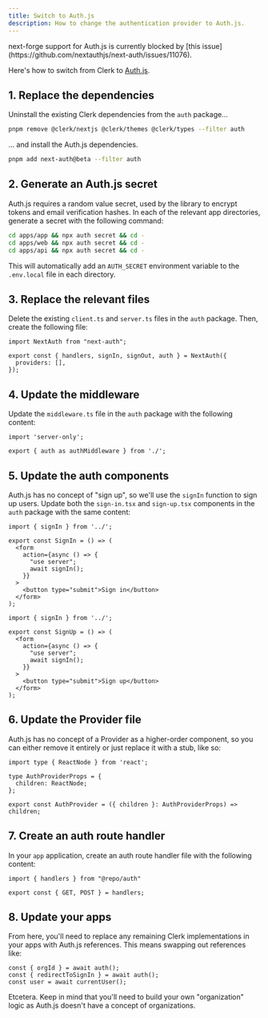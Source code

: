 ```yaml
---
title: Switch to Auth.js
description: How to change the authentication provider to Auth.js.
---
```


<Warning>
next-forge support for Auth.js is currently blocked by [this issue](https://github.com/nextauthjs/next-auth/issues/11076).
</Warning>

Here's how to switch from Clerk to [Auth.js](https://authjs.dev/).

## 1. Replace the dependencies

Uninstall the existing Clerk dependencies from the `auth` package...

```sh Terminal
pnpm remove @clerk/nextjs @clerk/themes @clerk/types --filter auth
```

... and install the Auth.js dependencies.

```sh Terminal
pnpm add next-auth@beta --filter auth
```

## 2. Generate an Auth.js secret

Auth.js requires a random value secret, used by the library to encrypt tokens and email verification hashes. In each of the relevant app directories, generate a secret with the following command:

```sh Terminal
cd apps/app && npx auth secret && cd -
cd apps/web && npx auth secret && cd -
cd apps/api && npx auth secret && cd -
```

This will automatically add an `AUTH_SECRET` environment variable to the `.env.local` file in each directory.

## 3. Replace the relevant files

Delete the existing `client.ts` and `server.ts` files in the `auth` package. Then, create the following file:

```tsx packages/auth/index.ts
import NextAuth from "next-auth";
 
export const { handlers, signIn, signOut, auth } = NextAuth({
  providers: [],
});
```

## 4. Update the middleware

Update the `middleware.ts` file in the `auth` package with the following content:

```tsx packages/auth/middleware.ts
import 'server-only';

export { auth as authMiddleware } from './';
```

## 5. Update the auth components

Auth.js has no concept of "sign up", so we'll use the `signIn` function to sign up users. Update both the `sign-in.tsx` and `sign-up.tsx` components in the `auth` package with the same content:

<CodeGroup>

```tsx packages/auth/components/sign-in.tsx
import { signIn } from '../';

export const SignIn = () => (
  <form
    action={async () => {
      "use server";
      await signIn();
    }}
  >
    <button type="submit">Sign in</button>
  </form>
);
```

```tsx packages/auth/components/sign-up.tsx
import { signIn } from '../';

export const SignUp = () => (
  <form
    action={async () => {
      "use server";
      await signIn();
    }}
  >
    <button type="submit">Sign up</button>
  </form>
);
```

</CodeGroup>

## 6. Update the Provider file

Auth.js has no concept of a Provider as a higher-order component, so you can either remove it entirely or just replace it with a stub, like so:

```tsx packages/auth/provider.tsx
import type { ReactNode } from 'react';

type AuthProviderProps = {
  children: ReactNode;
};

export const AuthProvider = ({ children }: AuthProviderProps) => children;
```

## 7. Create an auth route handler

In your `app` application, create an auth route handler file with the following content:

```tsx apps/app/api/auth/[...nextauth]/route.ts
import { handlers } from "@repo/auth"

export const { GET, POST } = handlers;
```

## 8. Update your apps

From here, you'll need to replace any remaining Clerk implementations in your apps with Auth.js references. This means swapping out references like:

```tsx page.tsx
const { orgId } = await auth();
const { redirectToSignIn } = await auth();
const user = await currentUser();
```

Etcetera. Keep in mind that you'll need to build your own "organization" logic as Auth.js doesn't have a concept of organizations.
